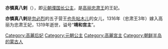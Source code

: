 {{unreferenced|time=2010-09-06T09:18:07+00:00}}
'''亦憐真八剌'''（{{bd|?||1319年}}），即[[元朝|元朝]][[濮国长公主|濮国长公主]]，是[[高丽忠肃王|高丽忠肃王]]的王妃。

'''亦憐真八剌'''是[[忽必烈|忽必烈]]的五子营王[[也先帖木儿|也先帖木儿]]的女儿，1316年（忠肃王3年）嫁入高丽为忠肃王妃，1319年逝世，谥号“'''靖和宫主'''”。

{{高麗王后}}
{{元朝人物小作品}}

[[Category:高麗后妃|Category:高麗后妃]]
[[Category:元朝公主|Category:元朝公主]]
[[Category:高麗宮主|Category:高麗宮主]]
[[Category:朝鲜半岛的蒙古人|Category:朝鲜半岛的蒙古人]]